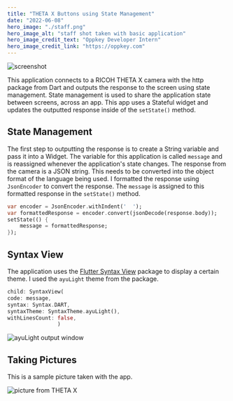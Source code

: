 ```yaml
---
title: "THETA X Buttons using State Management"
date: "2022-06-08"
hero_image: "./staff.png"
hero_image_alt: "staff shot taken with basic application"
hero_image_credit_text: "Oppkey Developer Intern"
hero_image_credit_link: "https://oppkey.com"
---
```


![screenshot](./screenshot.png)

This application connects to a RICOH THETA X camera with the http package from Dart and outputs the response to the screen using state management. State management is used to share the application state between screens, across an app. This app uses a Stateful widget and updates the outputted response inside of the `setState()` method. 

## State Management

The first step to outputting the response is to create a String variable and pass it into a Widget. The variable for this application is called `message` and is reassigned whenever the application's state changes. The response from the camera is a JSON string. This needs to be converted into the object format of the language being used. I formatted the response using `JsonEncoder` to convert the response. The `message` is assigned to this formatted response in the `setState()` method. 

```dart
var encoder = JsonEncoder.withIndent('  ');
var formattedResponse = encoder.convert(jsonDecode(response.body));
setState(() {
    message = formattedResponse;
});
```

## Syntax View

The application uses the [Flutter Syntax View](https://pub.dev/packages/flutter_syntax_view) package to display a certain theme. I used the `ayuLight` theme from the package.

```dart
child: SyntaxView(
code: message,
syntax: Syntax.DART,
syntaxTheme: SyntaxTheme.ayuLight(),
withLinesCount: false,
                )
```

![ayuLight output window](ayulight.png)

## Taking Pictures 

This is a sample picture taken with the app. 

![picture from THETA X](picture.png)
